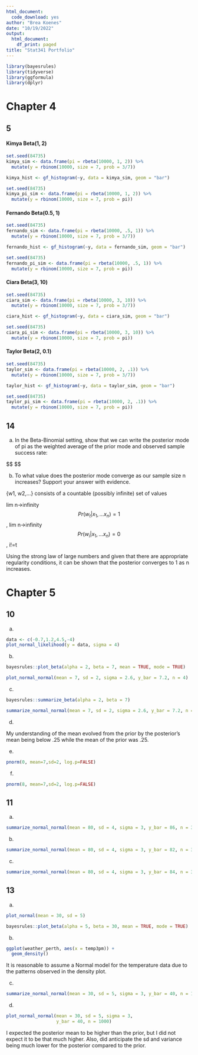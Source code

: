 ```yaml
---
html_document:
  code_download: yes
author: "Brea Koenes"
date: "10/19/2022"
output:
  html_document:
    df_print: paged
title: "Stat341 Portfolio"
---
```


```r
library(bayesrules)
library(tidyverse)
library(ggformula)
library(dplyr)
```

# Chapter 4

## 5

#### Kimya	Beta(1, 2)

```r
set.seed(84735)
kimya_sim <- data.frame(pi = rbeta(10000, 1, 2)) %>% 
  mutate(y = rbinom(10000, size = 7, prob = 3/7))
```

```r
kimya_hist <- gf_histogram(~y, data = kimya_sim, geom = "bar")
```

```r
set.seed(84735)
kimya_pi_sim <- data.frame(pi = rbeta(10000, 1, 2)) %>% 
  mutate(y = rbinom(10000, size = 7, prob = pi))
```

#### Fernando	Beta(0.5, 1)

```r
set.seed(84735)
fernando_sim <- data.frame(pi = rbeta(10000, .5, 1)) %>% 
  mutate(y = rbinom(10000, size = 7, prob = 3/7))
```

```r
fernando_hist <- gf_histogram(~y, data = fernando_sim, geom = "bar")
```

```r
set.seed(84735)
fernando_pi_sim <- data.frame(pi = rbeta(10000, .5, 1)) %>% 
  mutate(y = rbinom(10000, size = 7, prob = pi))
```

#### Ciara	Beta(3, 10)

```r
set.seed(84735)
ciara_sim <- data.frame(pi = rbeta(10000, 3, 10)) %>% 
  mutate(y = rbinom(10000, size = 7, prob = 3/7))
```

```r
ciara_hist <- gf_histogram(~y, data = ciara_sim, geom = "bar")
```

```r
set.seed(84735)
ciara_pi_sim <- data.frame(pi = rbeta(10000, 3, 10)) %>% 
  mutate(y = rbinom(10000, size = 7, prob = pi))
```

#### Taylor	Beta(2, 0.1)

```r
set.seed(84735)
taylor_sim <- data.frame(pi = rbeta(10000, 2, .1)) %>% 
  mutate(y = rbinom(10000, size = 7, prob = 3/7))
```

```r
taylor_hist <- gf_histogram(~y, data = taylor_sim, geom = "bar")
```

```r
set.seed(84735)
taylor_pi_sim <- data.frame(pi = rbeta(10000, 2, .1)) %>% 
  mutate(y = rbinom(10000, size = 7, prob = pi))
```

## 14

a. In the Beta-Binomial setting, show that we can write the posterior mode of pi as the weighted average of the prior mode and observed sample success rate:

$$
\begin{align*}

Mode(\pi∣Y=y) &= (\alpha+y−1)/(\alpha+\beta+n−2) \\
&= \frac{\alpha−1}{\alpha+\beta+n−2} + y/(\alpha+\beta+n−2) \\
&= (\alpha−1)/(\alpha+\beta+n−2) ⋅ (\alpha+\beta−2)/(\alpha+\beta−2) + y/(\alpha+\beta+n−2) ⋅ n/n \\
&= (\alpha+\beta−2)/(\alpha+\beta+n−2) ⋅ (\alpha−1)/(\alpha+\beta−2) + n/(\alpha+\beta+n−2) ⋅ y/n \\
&= (\alpha+\beta−2) / (\alpha+\beta+n−2) ⋅ Mode(\pi) + n/(\alpha+\beta+n−2) ⋅ y/n \\

\end{align*}
$$

b. To what value does the posterior mode converge as our sample size n increases? Support your answer with evidence. 

{w1, w2,…} consists of a countable (possibly infinite) set of values

lim n->infinity $$Pr(w_t|x_1,...x_n)=1$$, lim n->infinity $$Pr(w_i|x_1,...x_n)=0$$, i!=t

Using the strong law of large numbers and given that there are appropriate regularity conditions, it can be shown that the posterior converges to 1 as n increases.

# Chapter 5

## 10

a. 

```r
data <- c(-0.7,1.2,4.5,-4)
plot_normal_likelihood(y = data, sigma = 4)
```

b.

```r
bayesrules::plot_beta(alpha = 2, beta = 7, mean = TRUE, mode = TRUE)
```

```r
plot_normal_normal(mean = 7, sd = 2, sigma = 2.6, y_bar = 7.2, n = 4)
```

c. 

```r
bayesrules::summarize_beta(alpha = 2, beta = 7)
```

```r
summarize_normal_normal(mean = 7, sd = 2, sigma = 2.6, y_bar = 7.2, n = 4)
```

d.

My understanding of the mean evolved from the prior by the posterior's mean being below .25 while the mean of the prior was .25. 

e. 

```r
pnorm(0, mean=7,sd=2, log.p=FALSE)
```

f.

```r
pnorm(8, mean=7,sd=2, log.p=FALSE)
```

## 11 

a.

```r
summarize_normal_normal(mean = 80, sd = 4, sigma = 3, y_bar = 86, n = 32)
```

b.

```r
summarize_normal_normal(mean = 80, sd = 4, sigma = 3, y_bar = 82, n = 32)
```

c. 

```r
summarize_normal_normal(mean = 80, sd = 4, sigma = 3, y_bar = 84, n = 32)
```

## 13

a. 

```r
plot_normal(mean = 30, sd = 5)
```

```r
bayesrules::plot_beta(alpha = 5, beta = 30, mean = TRUE, mode = TRUE)
```

b.

```r
ggplot(weather_perth, aes(x = temp3pm)) + 
  geom_density()
```

It is reasonable to assume a Normal model for the temperature data due to the patterns observed in the density plot.

c.

```r
summarize_normal_normal(mean = 30, sd = 5, sigma = 3, y_bar = 40, n = 1000)
```

d. 

```r
plot_normal_normal(mean = 30, sd = 5, sigma = 3,
                   y_bar = 40, n = 1000)
```

I expected the posterior mean to be higher than the prior, but I did not expect it to be that much higher. Also, did anticipate the sd and variance being much lower for the posterior compared to the prior.
